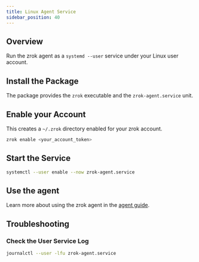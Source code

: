 ```yaml
---
title: Linux Agent Service
sidebar_position: 40
---
```



## Overview

Run the zrok agent as a `systemd --user` service under your Linux user account.

## Install the Package

The package provides the `zrok` executable and the `zrok-agent.service` unit.

<LinuxAgentInstall />

## Enable your Account

This creates a `~/.zrok` directory enabled for your zrok account.

```bash
zrok enable <your_account_token>
```

## Start the Service

```bash
systemctl --user enable --now zrok-agent.service
```

## Use the agent

Learn more about using the zrok agent in the [agent guide](/guides/agent/index.mdx).

## Troubleshooting

### Check the User Service Log

```bash
journalctl --user -lfu zrok-agent.service
```
